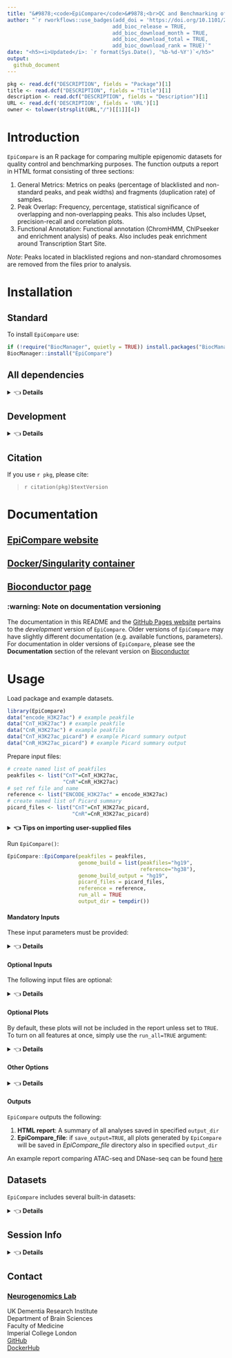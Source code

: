```yaml
---
title: "&#9878;<code>EpiCompare</code>&#9878;<br>QC and Benchmarking of Epigenomic Datasets"
author: "`r rworkflows::use_badges(add_doi = 'https://doi.org/10.1101/2022.07.22.501149',
                                  add_bioc_release = TRUE,
                                  add_bioc_download_month = TRUE,
                                  add_bioc_download_total = TRUE,
                                  add_bioc_download_rank = TRUE)`" 
date: "<h5><i>Updated</i>: `r format(Sys.Date(), '%b-%d-%Y')`</h5>"
output: 
  github_document
---
```


```r
pkg <- read.dcf("DESCRIPTION", fields = "Package")[1]
title <- read.dcf("DESCRIPTION", fields = "Title")[1]
description <- read.dcf("DESCRIPTION", fields = "Description")[1]
URL <- read.dcf('DESCRIPTION', fields = 'URL')[1]
owner <- tolower(strsplit(URL,"/")[[1]][4]) 
```


# Introduction

`EpiCompare` is an R package for comparing multiple epigenomic datasets
for quality control and benchmarking purposes. The function outputs a
report in HTML format consisting of three sections:

1.  General Metrics: Metrics on peaks (percentage of blacklisted and
    non-standard peaks, and peak widths) and fragments (duplication
    rate) of samples.
2.  Peak Overlap: Frequency, percentage, statistical significance of 
    overlapping and non-overlapping peaks. This also includes Upset, 
    precision-recall and correlation plots. 
3.  Functional Annotation: Functional annotation (ChromHMM, ChIPseeker
    and enrichment analysis) of peaks. Also includes peak enrichment
    around Transcription Start Site.

*Note*: Peaks located in blacklisted regions and non-standard chromosomes are 
removed from the files prior to analysis. 

# Installation

## Standard

To install `EpiCompare` use:

```r
if (!require("BiocManager", quietly = TRUE)) install.packages("BiocManager")
BiocManager::install("EpiCompare") 
```
## All dependencies

<details>
<summary>&#128072; <strong>Details</strong></summary>

Installing all *Imports* and *Suggests* will allow you to use the full functionality of `EpiCompare` right away, without having to stop and install extra dependencies later on. 

To install these packages as well, use:

```R
BiocManager::install("EpiCompare", dependencies=TRUE) 
```

Note that this will increase installation time, 
but it means that you won't have to worry about installing any R packages
when using functions with certain suggested dependencies

</details>

## Development 

<details>
<summary>&#128072; <strong>Details</strong></summary>
To install the development version of `EpiCompare`, use:

```R
if (!require("remotes")) install.packages("remotes")
remotes::install_github("neurogenomics/EpiCompare")
```
</details>

## Citation
 
If you use ``r pkg``, please cite: 

<!-- Modify this by editing the file: inst/CITATION  -->
> `r citation(pkg)$textVersion`


# Documentation

## [EpiCompare website](https://neurogenomics.github.io/EpiCompare) 
## [Docker/Singularity container](https://neurogenomics.github.io/EpiCompare/articles/docker)  
## [Bioconductor page](https://doi.org/doi:10.18129/B9.bioc.EpiCompare)

### :warning: Note on documentation versioning

The documentation in this README and the [GitHub Pages website](https://neurogenomics.github.io/EpiCompare/)
pertains to the *development* version of `EpiCompare`.
Older versions of `EpiCompare` may have slightly different documentation
(e.g. available functions, parameters). For documentation in older versions of 
`EpiCompare`, please see the **Documentation** section of the relevant
 version on [Bioconductor](https://doi.org/doi:10.18129/B9.bioc.EpiCompare) 
 

# Usage

Load package and example datasets.

```r
library(EpiCompare)
data("encode_H3K27ac") # example peakfile
data("CnT_H3K27ac") # example peakfile
data("CnR_H3K27ac") # example peakfile
data("CnT_H3K27ac_picard") # example Picard summary output
data("CnR_H3K27ac_picard") # example Picard summary output
```

Prepare input files: 

```r
# create named list of peakfiles 
peakfiles <- list("CnT"=CnT_H3K27ac, 
                  "CnR"=CnR_H3K27ac) 
# set ref file and name 
reference <- list("ENCODE_H3K27ac" = encode_H3K27ac) 
# create named list of Picard summary
picard_files <- list("CnT"=CnT_H3K27ac_picard, 
                     "CnR"=CnR_H3K27ac_picard) 
```

<details>
<summary><strong>&#128072; Tips on importing user-supplied files</strong></summary>

`EpiCompare::gather_files` is helpful for identifying and importing 
peak or picard files.
```r
# To import BED files as GRanges object
peakfiles <- EpiCompare::gather_files(dir = "path/to/peaks/", 
                                      type = "peaks.stringent")
# EpiCompare alternatively accepts paths (to BED files) as input 
peakfiles <- list(sample1="/path/to/peaks/file1_peaks.stringent.bed", 
                  sample2="/path/to/peaks/file2_peaks.stringent.bed")
# To import Picard summary output txt file as data frame
picard_files <- EpiCompare::gather_files(dir = "path/to/peaks", 
                                         type = "picard")
```
</details>

Run `EpiCompare()`:

```r
EpiCompare::EpiCompare(peakfiles = peakfiles,
                       genome_build = list(peakfiles="hg19",
                                           reference="hg38"),
                       genome_build_output = "hg19", 
                       picard_files = picard_files,
                       reference = reference,
                       run_all = TRUE
                       output_dir = tempdir())
```

#### Mandatory Inputs

These input parameters must be provided:

<details>
<summary>&#128072; <strong>Details</strong></summary>

-   `peakfiles` : Peakfiles you want to analyse. EpiCompare accepts
    peakfiles as GRanges object and/or as paths to BED files. Files must
    be listed and named using `list()`.
    E.g. `list("name1"=peakfile1, "name2"=peakfile2)`.
-   `genome_build` : A named list indicating the human genome build used to 
    generate each of the following inputs:
    -   `peakfiles` : Genome build for the `peakfiles` input. Assumes genome build
    is the same for each element in the `peakfiles` list.
    -   `reference` : Genome build for the `reference` input.
    -   `blacklist` : Genome build for the `blacklist` input. <br>
    E.g. `genome_build = list(peakfiles="hg38", reference="hg19", blacklist="hg19")`
-   `genome_build_output` Genome build to standardise all inputs to. Liftovers 
    will be performed automatically as needed. Default is "hg19".
-   `blacklist` : Peakfile as GRanges object specifying genomic regions
    that have anomalous and/or unstructured signals independent of the
    cell-line or experiment. For human hg19 and hg38 genome, use
    built-in data `data(hg19_blacklist)` and `data(hg38_blacklist)`
    respectively. For mouse mm10 genome, use built-in data `data(mm10_blacklist)`.
-   `output_dir` : Please specify the path to directory, where all
    `EpiCompare` outputs will be saved.
    
</details>

#### Optional Inputs

The following input files are optional: 

<details>
<summary>&#128072; <strong>Details</strong></summary>

-   `picard_files` : A list of summary metrics output from 
    [Picard](https://broadinstitute.github.io/picard/). *Picard MarkDuplicates* 
    can be used to identify the duplicate reads amongst the alignment. This tool 
    generates a summary output, normally with the ending 
    *.markdup.MarkDuplicates.metrics.txt*. If this input is provided, metrics on 
    fragments (e.g. mapped fragments and duplication rate) will be included 
    in the report. Files must be in data.frame format and listed using `list()` 
    and named using `names()`. To import Picard duplication metrics (.txt file) 
    into R as data frame, use
    `picard <- read.table("/path/to/picard/output", header = TRUE, fill = TRUE)`.
-   `reference` : Reference peak file(s) is used in `stat_plot` and
    `chromHMM_plot`. File must be in `GRanges` object, listed and named
    using `list("reference_name" = GRanges_obect)`. If more than one reference 
    is specified, `EpiCompare` outputs individual reports for each reference.
    However, please note that this can take awhile. 
    
</details>

#### Optional Plots

By default, these plots will not be included in the report unless set to `TRUE`.
To turn on all features at once, simply use the `run_all=TRUE` argument:

<details>
<summary>&#128072; <strong>Details</strong></summary>

-   `upset_plot` : Upset plot of overlapping peaks between samples.
-   `stat_plot` : included only if a `reference` dataset is provided.
    The plot shows statistical significance (p/q-values) of sample peaks
    that are overlapping/non-overlapping with the `reference` dataset.
-   `chromHMM_plot` : ChromHMM annotation of peaks. If a `reference`
    dataset is provided, ChromHMM annotation of overlapping and
    non-overlapping peaks with the `reference` is also included in the
    report.
-   `chipseeker_plot` : ChIPseeker annotation of peaks.
-   `enrichment_plot` : KEGG pathway and GO enrichment analysis of
    peaks.
-   `tss_plot` : Peak frequency around (+/- 3000bp) transcriptional
    start site. Note that it may take awhile to generate this plot for
    large sample sizes.
-   `precision_recall_plot` : Plot showing the precision-recall score across 
    the peak calling stringency thresholds. 
-   `corr_plot` : Plot showing the correlation between the quantiles when the
    genome is binned at a set size. These quantiles are based on the intensity 
    of the peak, dependent on the peak caller used (q-value for MACS2). 

</details>

#### Other Options

<details>
<summary>&#128072; <strong>Details</strong></summary>

-   `chromHMM_annotation` : Cell-line annotation for ChromHMM. Default
    is K562. Options are:
    -   "K562" = K-562 cells
    -   "Gm12878" = Cellosaurus cell-line GM12878
    -   "H1hesc" = H1 Human Embryonic Stem Cell
    -   "Hepg2" = Hep G2 cell
    -   "Hmec" = Human Mammary Epithelial Cell
    -   "Hsmm" = Human Skeletal Muscle Myoblasts
    -   "Huvec" = Human Umbilical Vein Endothelial Cells
    -   "Nhek" = Normal Human Epidermal Keratinocytes
    -   "Nhlf" = Normal Human Lung Fibroblasts
-   `interact` : By default, all heatmaps (percentage overlap and
    ChromHMM heatmaps) in the report will be interactive. If set FALSE,
    all heatmaps will be static. N.B. If `interact=TRUE`, interactive
    heatmaps will be saved as html files, which may take time for larger
    sample sizes.
-   `output_filename` : By default, the report is named *EpiCompare.html*.
    You can specify the file name of the report here.
-   `output_timestamp` : By default FALSE. If TRUE, the filename of the
    report includes the date.
    
</details>

#### Outputs

`EpiCompare` outputs the following:

1.  **HTML report**: A summary of all analyses saved in specified
    `output_dir`
2.  **EpiCompare_file**: if `save_output=TRUE`, all plots generated by
    `EpiCompare` will be saved in *EpiCompare_file* directory also in
    specified `output_dir`

An example report comparing ATAC-seq and DNase-seq can be found
[here](https://neurogenomics.github.io/EpiCompare/inst/report/EpiCompare_example.html)

## Datasets 

`EpiCompare` includes several built-in datasets:

<details>
<summary>&#128072; <strong>Details</strong></summary>

-   `encode_H3K27ac`: Human H3K27ac peak file generated with ChIP-seq using K562
cell-line. Taken from [ENCODE](https://www.encodeproject.org/files/ENCFF044JNJ/)
project. For more information, run `?encode_H3K27ac`.  
-   `CnT_H3K27ac`: Human H3K27ac peak file generated with CUT&Tag using K562 
cell-line from [Kaya-Okur et al., (2019)](https://trace.ncbi.nlm.nih.gov/Traces/sra/?run=SRR8383507). For more
information, run `?CnT_H3K27ac`. 
-   `CnR_H3K27ac`: Human H3K27ac peak file generated with CUT&Run using K562 
cell-line from [Meers et al., (2019)](https://trace.ncbi.nlm.nih.gov/Traces/sra/?run=SRR8581604).
For more details, run `?CnR_H3K27ac`. 

</details>

## Session Info

<details>
<summary>&#128072; <strong>Details</strong></summary>

```r
utils::sessionInfo()
```

</details>

## Contact

### [Neurogenomics Lab](https://www.neurogenomics.co.uk/inst/report/EpiCompare.html)

UK Dementia Research Institute  
Department of Brain Sciences  
Faculty of Medicine  
Imperial College London  
[GitHub](https://github.com/neurogenomics)  
[DockerHub](https://hub.docker.com/orgs/neurogenomicslab)

<br>
